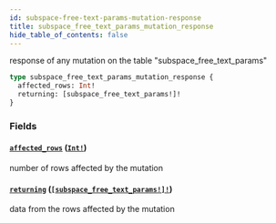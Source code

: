 ```yaml
---
id: subspace-free-text-params-mutation-response
title: subspace_free_text_params_mutation_response
hide_table_of_contents: false
---
```


response of any mutation on the table "subspace_free_text_params"

```graphql
type subspace_free_text_params_mutation_response {
  affected_rows: Int!
  returning: [subspace_free_text_params!]!
}
```

### Fields

#### [`affected_rows`](#) ([`Int!`](/07-graphql/scalars/int))

number of rows affected by the mutation

#### [`returning`](#) ([`[subspace_free_text_params!]!`](/07-graphql/objects/subspace-free-text-params))

data from the rows affected by the mutation
